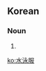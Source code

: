 ==Korean==
{{ko-hanjatab}}

===Noun===
{{ko-noun|hj|hangeul=수영복}}

# {{hanja form of|수영복|[[swimsuit]]}}

[[ko:水泳服]]